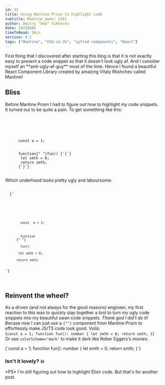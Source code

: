 ```yaml
---
id: 22
title: Using Mantine Prism to highlight code
subtitle: Mantine pwns! S1E1
author: Dmitry "Oda" Vikhorev
date: 20220402
timeToRead: 3min
version: 0.2
tags: ["Mantine", "CSS-in-JS", "sytled components", "React"]
---
```

<TLDR>
  First thing that I discovered after starting this blog is that it is
  not exactly easy to present a code snippet so that it doesn't look
  ugly af. And I consider myself an **anti-ugly-af-guy** most of the
  time.
<PB4/>
Hence I found a beautiful React Component Library created by amazing <WebLink href="https://github.com/rtivital">Vitaly Rtishchev</WebLink> called
<WebLink href="https://mantine.dev">Mantine!</WebLink>

</TLDR>
        
## Bliss
  Before Mantine Prism I had to figure out how to highlight my code snippets. It turned out to be quite a pain. 
<PB4/>
To get something like this:

<pre>
  <code>
      <span style={{ color: "green" }}>
      </span>
      <br />
      <span style={{ color: "blue" }}>const</span> a = 1;
      <br />
      <span style={{ color: "blue" }}>function</span>{" "}<span style={{ color: "orange" }}>fun</span>() {`{`}
      <span style={{ color: "blue" }}> let</span> smth = 0;
      <span style={{ color: "purple" }}> return</span> smth;
      {`}`}
  </code>
</pre>
<PB4/>

Which underhood looks pretty ugly and laboursome: 
<pre>
  <code>
  {`<pre>
  <code>
      <span style={{ color: "green" }}>
      </span>
      <br />
      <span style={{ color: "blue" }}>
        const </span> a = 1;
      <br />
      <span style={{ color: "blue" }}>
        function
      </span>{" "}
      <span style={{ color: "orange" }}>
        fun</span>() 
      <span style={{ color: "blue" }}>
       let</span> smth = 0;
      <span style={{ color: "purple" }}> 
      return</span> smth;
  </code>
</pre>`}
</code>
</pre>

## Reinvent the wheel?
As a driven (and not always for the good reasons) engineer, my first 
reaction to this was to quickly slap together a tool to turn my ugly code 
snippets into my beautiful swan code snippets. 
<PB4/>
*Thank god I did't do it!*
<PB4/>
Becase now I can just use a <Code>{"<Prism />"}</Code> component from
  <WebLink href="https://mantine.dev/others/prism/">Mantine Prism</WebLink> to
  effortlessly make JS/TS code look good. Voilà:  
<PB4/>
<Prism language="tsx">{`const a = 1;
  function fun(): number {
   let smth = 0;
   return smth;
  }`}</Prism>
<PB4/>
Or use <Code>colorScheme="dark"</Code> to make it dark like
<WebLink href="https://www.imdb.com/name/nm3211470/">Rober Eggers's</WebLink> movies:
<PB8/>

<JS colorScheme="dark">
  {`const a = 1;
  function fun(): number {
   let smth = 0;
   return smth;
  }`}
</JS>
<PB8/>

### Isn't it lovely? 💥

<PB8/>
*PS* I'm still figuring out how to highlight Elixir code. But that's for another post.